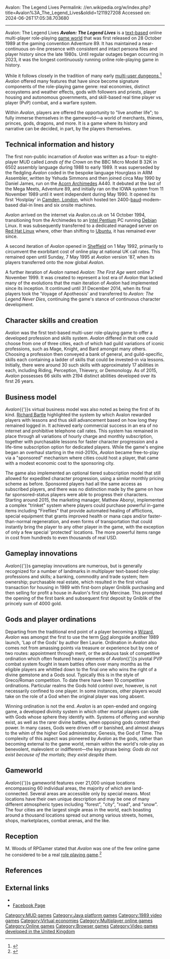 Avalon: The Legend Lives
Permalink: //en.wikipedia.org/w/index.php?title=Avalon%3A_The_Legend_Lives&oldid=1211927208
Accessed on: 2024-06-26T17:05:38.703680



------
Avalon: The Legend Lives
{{short description|Fantasy multi-player role-playing game}}
{{Infobox video game
| title     = Avalon: The Legend Lives
| developer = Yehuda Simmons
| engine    = Hourglass
| platforms = [[Cross-platform|Platform independent]]
| released  = 1989
| genre     = Fantasy [[Multi-user dungeon|MUD]]
| modes     = [[Multiplayer]]
| image     = Avalon The Legend Lives.jpg
| caption   =
| alt       =
| publisher = Yehuda Simmons
}}
'''''Avalon: The Legend Lives''''' is a [[Text-based game|text-based]] online multi-player role-playing [[Virtual world|game world]] that was first released on 28 October 1989 at the gaming convention Adventure 89. It has maintained a near-continuous on-line presence with consistent and intact persona files and player history since the late 1980s. Until regular outages began occurring in 2023, it was the longest continuously running online role-playing game in history.{{R|BartleMud}}{{R|Koster}}{{R|IHIR2}}

While it follows closely in the tradition of many early [[multi-user dungeon]]s,<ref>{{cite magazine|author=Brad King |url=https://www.wired.com/gaming/gamingreviews/news/2002/07/53765 |title=Games Started Off Without a Bang |magazine=Wired |date= |access-date=2012-06-22}}</ref> ''Avalon'' offered many features that have since become signature components of the role-playing game genre: real economies, distinct ecosystems and weather effects, gods with followers and priests, player housing and autonomous governments, and skill-based real time player vs player (PvP) combat, and a warfare system.

Within ''Avalon'', players are offered the opportunity to "live another life"; to fully immerse themselves in the gameworld—a world of merchants, thieves, princes, gods, dragons, and more. It is a game where its history and narrative can be decided, in part, by the players themselves.

==Technical information and history==
The first non-public incarnation of '' Avalon'' was written as a four- to eight-player MUD called ''Lands of the Crown'' on the BBC Micro Model B 32K in 6502 assembly language during 1988 to early 1989. It was superseded by the fledgling ''Avalon'' coded in the bespoke language Hourglass in ARM Assembler, written by Yehuda Simmons and then joined circa May 1990 by Daniel James,{{R|Bartle2}} run on the [[Acorn Archimedes]] A440. It debuted at the last of the Mega Meets, Adventure 89, and initially ran on the IOWA system from 11 November 1989 until it went independent during May 1990. It opened its first 'Hostplay' in [[Camden, London]], which hosted ten 2400-[[baud]]-modem–based dial-in lines and six onsite machines.

''Avalon'' arrived on the internet via Avalon.co.uk on 14 October 1994, transitioning from the Archimedes to an [[Intel Pentium]] PC running [[Debian]] Linux. It was subsequently transferred to a dedicated managed server on [[Red Hat Linux]] where, other than shifting to [[Ubuntu (operating system)|Ubuntu]], it has remained ever since.

A second iteration of ''Avalon'' opened in [[Sheffield]] on 1 May 1992, primarily to circumvent the exorbitant cost of online play at national UK call rates. This remained open until Sunday, 7 May 1995 at ''Avalon'' version '87, when its players transferred onto the now global ''Avalon''.

A further iteration of ''Avalon'' named ''Avalon: The First Age'' went online 7 November 1999. It was created to represent a lost era of ''Avalon'' that lacked many of the evolutions that the main iteration of ''Avalon'' had implemented since its inception. It continued until 31 December 2014, when its final players took the 'Voyage of Apotheosis' and transferred to ''Avalon: The Legend Never Dies'', continuing the game's stance of continuous character development.

==Character skills and creation==
''Avalon'' was the first text-based multi-user role-playing game to offer a developed profession and skills system.{{R|BartleMud}} ''Avalon'' differed in that one could choose from one of three cities, each of which had guild variations of iconic professions, such as Mage, Knight, and Bard amongst many others. Choosing a profession then conveyed a bank of general, and guild-specific, skills each containing a ladder of skills that could be invested-in via lessons. Initially, there were around 30 such skills with approximately 17 abilities in each, including Riding, Perception, Thievery, or Demonology. As of 2015, ''Avalon'' possesses 66 skills with 2194 distinct abilities developed over its first 26 years.

==Business model==
''Avalon''{{'}}s virtual business model was also noted as being the first of its kind. [[Richard Bartle]] highlighted the system by which Avalon rewarded players with lessons and thus skill advancement based on how long they remained logged in.{{R|Bartle3}} It achieved early commercial success in an era of no internet and prohibitive telephone call rates.{{R|IHIR1}} This system has remained in place through all variations of hourly charge and monthly subscription, together with purchasable lessons for faster character progression and a life-time subscription option for dedicated players. While the game's engine began an overhaul starting in the mid-2010s, ''Avalon'' became free-to-play via a "sponsored" mechanism where cities could host a player, that came with a modest economic cost to the sponsoring city.

The game also implemented an optional tiered subscription model that still allowed for expedited character progression, using a similar monthly pricing scheme as before. Sponsored players had all the same access as subscribed players, and there was no distinction made by the game on how far sponsored-status players were able to progress their characters.  Starting around 2015, the marketing manager, Mathew Abonyi, implemented a complex "trinket" system where players could purchase powerful in-game items including "Fireflies" that provide automated healing of afflictions, special equipment that grants improved health or mana caps and/or faster-than-normal regeneration, and even forms of transportation that could instantly bring the player to any other player in the game, with the exception of only a few special 'protected' locations. The more powerful items range in cost from hundreds to even thousands of real USD.

==Gameplay innovations==
''Avalon''{{'}}s gameplay innovations are numerous, but is generally recognized for a number of landmarks in multiplayer text-based role-play: professions and skills; a banking, commodity and trade system; Item ownership; purchasable real estate,{{R|Koster}} which resulted in the first virtual transaction for housing in 1989 with first-born player Gniblik purchasing and then selling for profit a house in Avalon's first city Mercinae. This prompted the opening of the first bank and subsequent first deposit by Gniblik of the princely sum of 4000 gold.{{R|AvalonRPG}}

==Gods and player ordinations==
Departing from the traditional end point of a player becoming a [[Wizard (MUD)|Wizard]], ''Avalon'' was amongst the first to use the term [[God (MUD)|God]] alongside another 1989 launch, 'Lap of the Gods' by author Ben Laurie.{{R|BartleMud}} Ordination in ''Avalon'' also comes not from amassing points via treasure or experience but by one of two routes: appointment through merit, or the arduous task of competitive ordination which often featured heavy elements of ''Avalon''{{'}}s pivotal PVP combat system fought in team battles often over many months as the eligible players are whittled down to the final one who wins the right of a divine gemstone and a Gods soul. Typically this is in the style of Greco/Roman competition. To date there have been 10 competitive ordinations.  Particular realms the Gods hold control over, however, is not necessarily confined to one player. In some instances, other players would take on the role of a God when the original player was long absent.

Winning ordination is not the end. ''Avalon'' is an open-ended and ongoing game, a developed divinity system in which other mortal players can side with Gods whose sphere they identify with. Systems of offering and worship exist, as well as the rarer divine battles, when opposing gods contest their power. In many cases, Gods were driven off or banished, and almost always to the whim of the higher God administrator, Genesis, the God of Time. The complexity of this aspect was pioneered by ''Avalon'' as the gods, rather than becoming external to the game world, remain within the world's role-play as benevolent, malevolent or indifferent—the key phrase being: ''Gods do not exist because of the mortals; they exist despite them''.{{R|AvalonGods}}{{R|AvalonGods1}}

==Gameworld==
''Avalon''{{'}}s gameworld features over 21,000 unique locations encompassing 60 individual areas, the majority of which are land-connected. Several areas are accessible only by special means. Most locations have their own unique description and may be one of many different atmospheric types including "forest", "city", "road", and "snow". The four cities are the largest single areas in the world, each boasting around a thousand locations spread out among various streets, homes, shops, marketplaces, combat arenas, and the like.

==Reception==
{{expand section|date=June 2018}}
M. Woods of RPGamer stated that ''Avalon'' was one of the few online game he considered to be a real [[Role-playing video game|role playing game]].<ref>{{cite web|url=http://www.rpgamer.com/editor/1998/q4/120398mw.html|title=RPGamer Editorials - What are Role Playing Players Coming To?|date=|publisher=Rpgamer.com|access-date=2012-06-22|archive-url=https://web.archive.org/web/20151028234816/http://www.rpgamer.com/editor/1998/q4/120398mw.html|archive-date=2015-10-28|url-status=dead}}</ref>

==References==
{{Reflist|colwidth=40em|refs=
<ref name="BartleMud">{{cite web
 | last = Bartle | first = Richard
 | title = Legacy Reviews of MUA and MUDS
 | date = 2015-12-15
 | url = http://mud.co.uk/richard/imucg4.htm
 | access-date = 2015-12-14
}}</ref>
<ref name="Bartle2">{{cite web
 | last = Bartle | first = Richard | author-link = Richard Bartle
 | url = http://mud.co.uk/dvw/index.html
 | title = Designing Virtual Worlds.
 | date = 2003-07-17
 | quote = “P.50 In 1998, Steve Nichols signed up as lead designer of Middle Earth Online, along with Janus Anderson (also of The Realm), Daniel James (from a topnotch commercial text-based virtual world called Avalon)”
}}</ref>
<ref name="Bartle3">{{cite web
 | last = Bartle | first = Richard | author-link = Richard Bartle
 | url = http://mud.co.uk/dvw/index.html
 | title = Designing Virtual Worlds.
 | date = 2003-07-17
 | quote = “P.390 In 1998, This was first done implicitly in the early 1990s by Avalon, which allocated skill improvement points to characters depending on how long their players stayed logged in”
}}</ref>
<ref name="Koster">{{cite web
| last = Koster | first = Raph
| title = The Online World Timeline
| date = 2015-12-15
| quote = "The character/persona file predates and is continuous from that day to this surprisingly so one could literally grab the data from the file used in early October 1989 and drop it into the equivalent file used June 2015 and the character continuity would be in tact. [sic] Guinness Book favourable to the notion this makes “Zaphod” the oldest non-admin character in an online game."
| url = http://www.raphkoster.com/games/the-online-world-timeline/
| access-date = 2015-12-14
}}</ref>
<ref name="AvalonRPG">{{cite web
| title = Avalon: The Legend Lives Firstborn Document
| url = http://www.avalon-rpg.com/help/pages/firstborn
| access-date = 2015-12-14
}}</ref>
<ref name="AvalonGods">{{cite journal
| last = Bartle | first = Richard | author-link = Richard Bartle
| title = Why Governments aren't Gods and God's aren't Governments
| journal = First Monday | year = 2006 | doi = 10.5210/fm.v0i0.1612 | url = http://firstmonday.org/ojs/index.php/fm/article/view/1612/1527
| access-date = 2015-12-16
| doi-access =  free}}</ref>
<ref name="AvalonGods1">{{cite web
| title = Souls for Sale
| url = http://terranova.blogs.com/terra_nova/2004/07/souls_for_sale.html
| access-date = 2015-12-16
 | quote = “I should also mention that we are -not- the first virtual world to implement in-game religion. We did it in 1997, but I know it's existed in virtual worlds since at LEAST 1990. I know Avalon had an in-game virtual religion system before we did, for instance. Matt Mihaly IRE in conversation with Richard Bartle”
}}</ref>
<ref name="IHIR1">{{cite book
 | last = Bartle | first = Richard | editor1-first = Jeremy | editor1-last = Hunsinger | editor2-first = Lisbeth | editor2-last = Klastrup | editor3-first = Matthew | editor3-last = Allen | author-link = Richard Bartle
 | title = Bartle, Richard A.: From MUDs to MMORPGs: The History of Virtual Worlds. In Hunsinger, Jeremy; Klastrup, Lisbeth; Allen, Matthew (eds.): International Handbook of Internet Research. Springer, 2010.
 | date = 2010
 | quote = “P26 Some degree of commercial success came to MUD1, Shades, Gods, Avalon (Simmons, James, Baber, & Evans, 1989) and Federation II 8 (Lenton, 1989).”
| doi = 10.1007/978-1-4020-9789-8 | isbn = 978-1-4020-9788-1 }}</ref>
<ref name="IHIR2">{{cite book
 | last = Bartle | first = Richard | editor1-first = Jeremy | editor1-last = Hunsinger | editor2-first = Lisbeth | editor2-last = Klastrup | editor3-first = Matthew | editor3-last = Allen | author-link = Richard Bartle
 | title = Bartle, Richard A.: From MUDs to MMORPGs: The History of Virtual Worlds. In Hunsinger, Jeremy; Klastrup, Lisbeth; Allen, Matthew (eds.): International Handbook of Internet Research. Springer, 2010.
 | date = 2010
 | quote = "p 35 32 Daniel James has long experience in virtual world design: he was a player of MUD1 for which he wrote the wizards’ guide in 1984 and was one of the designers of Avalon in 1989"
| doi = 10.1007/978-1-4020-9789-8 | isbn = 978-1-4020-9788-1 }}</ref>
}}

==External links==
* {{official website|url=http://www.avalon-rpg.com/}}
* [https://www.facebook.com/AvalonGameWorld/ Facebook Page]

{{MUDs}}
{{Authority control}}
{{Use dmy dates|date=December 2020}}

[[Category:MUD games]]
[[Category:Java platform games]]
[[Category:1989 video games]]
[[Category:Virtual economies]]
[[Category:Multiplayer online games]]
[[Category:Online games]]
[[Category:Browser games]]
[[Category:Video games developed in the United Kingdom]]